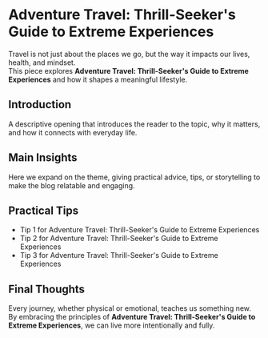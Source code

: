 # Adventure Travel: Thrill-Seeker's Guide to Extreme Experiences

Travel is not just about the places we go, but the way it impacts our lives, health, and mindset.  
This piece explores **Adventure Travel: Thrill-Seeker's Guide to Extreme Experiences** and how it shapes a meaningful lifestyle.

## Introduction
A descriptive opening that introduces the reader to the topic, why it matters, and how it connects with everyday life.

## Main Insights
Here we expand on the theme, giving practical advice, tips, or storytelling to make the blog relatable and engaging.

## Practical Tips
- Tip 1 for Adventure Travel: Thrill-Seeker's Guide to Extreme Experiences
- Tip 2 for Adventure Travel: Thrill-Seeker's Guide to Extreme Experiences
- Tip 3 for Adventure Travel: Thrill-Seeker's Guide to Extreme Experiences

## Final Thoughts
Every journey, whether physical or emotional, teaches us something new.  
By embracing the principles of **Adventure Travel: Thrill-Seeker's Guide to Extreme Experiences**, we can live more intentionally and fully.
